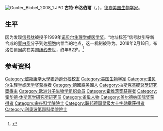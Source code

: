 {{noteTA
|1=zh-hans:金特;zh-hant:古特
|2=zh-hans:布洛贝尔;zh-hant:布洛伯爾;zh-tw:布洛貝;
}}
[[File:Gunter_Blobel_2008_1.JPG|thumb]]
'''古特·布洛伯爾'''（{{lang-de|'''Günter Blobel'''}}，{{bd|1936年|5月21日|2018年|2月18日|catIdx=Blobel}}），[[德裔|德裔]][[美国|美国]][[生物学家|生物学家]]。

==生平==
因为发现[[信号肽|信号肽]]被授予1999年[[诺贝尔生理学或医学奖|诺贝尔生理学或医学奖]]。“地址标签”信号肽引导新合成的[[蛋白质|蛋白质]]分子到达[[细胞|细胞]]内恰当的地点，这一机制被称为{{le|蛋白质导向|Protein targeting}}。2018年2月18日，布洛伯爾因病在美国[[纽约|纽约]]去世，终年82岁。<ref>{{Cite web |url=https://www.bostonglobe.com/metro/obituaries/2018/02/19/gunter-blobel-nobel-laureate-who-found-cell-zip-codes/M02DbZSRzNITAKWG53NlNP/story.html |title=Günter Blobel, 81, Nobel laureate who found cell ‘ZIP codes’ |access-date=2018-02-21 |archive-url=https://web.archive.org/web/20180221101357/https://www.bostonglobe.com/metro/obituaries/2018/02/19/gunter-blobel-nobel-laureate-who-found-cell-zip-codes/M02DbZSRzNITAKWG53NlNP/story.html |archive-date=2018-02-21 |dead-url=yes }}</ref>

==参考资料==
{{reflist}}

{{諾貝爾生理學或醫學獎獲得者 (1976年－2000年)}}
{{加拿大盖尔德纳国际奖获得者}}
{{路易莎·格罗斯·霍维茨奖获得者}}
{{阿尔伯特·拉斯克基础医学研究奖获得者}}

{{Authority control}}
{{DEFAULTSORT:Blobel, Gunter}}
[[Category:威斯康辛大學麥迪遜分校校友|Category:威斯康辛大學麥迪遜分校校友]]
[[Category:美国生物学家|Category:美国生物学家]]
[[Category:诺贝尔生理学或医学奖获得者|Category:诺贝尔生理学或医学奖获得者]]
[[Category:德國裔美國人|Category:德國裔美國人]]
[[Category:拉斯克基礎醫學研究獎得主|Category:拉斯克基礎醫學研究獎得主]]
[[Category:欧洲分子生物学组织会员|Category:欧洲分子生物学组织会员]]
[[Category:霍维茨奖获得者|Category:霍维茨奖获得者]]
[[Category:霍华德·休斯医学研究所研究员|Category:霍华德·休斯医学研究所研究员]]
[[Category:雀巢人物|Category:雀巢人物]]
[[Category:盖尔德纳国际奖获得者|Category:盖尔德纳国际奖获得者]]
[[Category:宗座科学院院士|Category:宗座科学院院士]]
[[Category:联邦德国星级大十字勋章获得者|Category:联邦德国星级大十字勋章获得者]]
[[Category:利奧波第那科學院院士|Category:利奧波第那科學院院士]]